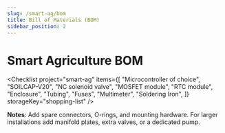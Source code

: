 ```yaml
---
slug: /smart-ag/bom
title: Bill of Materials (BOM)
sidebar_position: 2
---
```



<!-- docs/smart-ag/bom.mdx -->

# Smart Agriculture BOM

<Checklist 
project="smart-ag"
items={[
    "Microcontroller of choice",
    "SOILCAP-V20",
    "NC solenoid valve",
    "MOSFET module",
    "RTC module",
    "Enclosure",
    "Tubing",
    "Fuses",
    "Multimeter",
    "Soldering Iron",
]} storageKey="shopping-list" />

**Notes**: Add spare connectors, O-rings, and mounting hardware. For larger installations add manifold plates, extra valves, or a dedicated pump.
